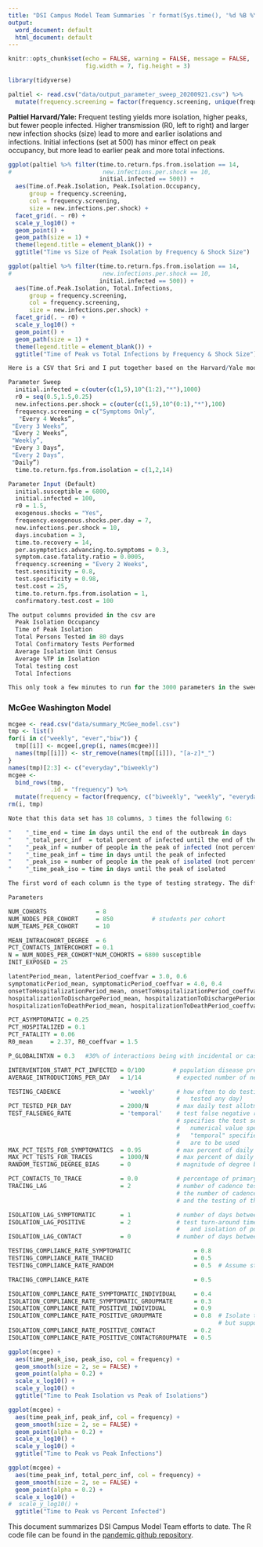 ```yaml
---
title: "DSI Campus Model Team Summaries `r format(Sys.time(), '%d %B %Y')`"
output:
  word_document: default
  html_document: default
---
```


```r
knitr::opts_chunk$set(echo = FALSE, warning = FALSE, message = FALSE,
                      fig.width = 7, fig.height = 3)
```

```r
library(tidyverse)
```

```r
paltiel <- read.csv("data/output_parameter_sweep_20200921.csv") %>%
  mutate(frequency.screening = factor(frequency.screening, unique(frequency.screening)))
```

**Paltiel Harvard/Yale:**
Frequent testing yields more isolation, higher peaks, but fewer people infected. Higher transmission (R0, left to right) and larger new infection shocks (size) lead to more and earlier isolations and infections. Initial infections (set at 500) has minor effect on peak occupancy, but more lead to earlier peak and more total infections.

```r
ggplot(paltiel %>% filter(time.to.return.fps.from.isolation == 14,
#                          new.infections.per.shock == 10,
                          initial.infected == 500)) +
  aes(Time.of.Peak.Isolation, Peak.Isolation.Occupancy,
      group = frequency.screening, 
      col = frequency.screening,
      size = new.infections.per.shock) +
  facet_grid(. ~ r0) +
  scale_y_log10() +
  geom_point() +
  geom_path(size = 1) +
  theme(legend.title = element_blank()) +
  ggtitle("Time vs Size of Peak Isolation by Frequency & Shock Size")
```

```r
ggplot(paltiel %>% filter(time.to.return.fps.from.isolation == 14,
#                          new.infections.per.shock == 10,
                          initial.infected == 500)) +
  aes(Time.of.Peak.Isolation, Total.Infections,
      group = frequency.screening,
      col = frequency.screening,
      size = new.infections.per.shock) +
  facet_grid(. ~ r0) +
  scale_y_log10() +
  geom_point() +
  geom_path(size = 1) +
  theme(legend.title = element_blank()) +
  ggtitle("Time of Peak vs Total Infections by Frequency & Shock Size")
```

```r
Here is a CSV that Sri and I put together based on the Harvard/Yale model of Paltiel et al.  It includes the following parameters:

Parameter Sweep
  initial.infected = c(outer(c(1,5),10^(1:2),"*"),1000)
  r0 = seq(0.5,1.5,0.25)
  new.infections.per.shock = c(outer(c(1,5),10^(0:1),"*"),100)
  frequency.screening = c("Symptoms Only”,
   "Every 4 Weeks”,
 "Every 3 Weeks”,
 "Every 2 Weeks”,
 "Weekly”,
 "Every 3 Days”,
 "Every 2 Days”,
 "Daily”)
  time.to.return.fps.from.isolation = c(1,2,14)

Parameter Input (Default)
  initial.susceptible = 6800,
  initial.infected = 100,
  r0 = 1.5,
  exogenous.shocks = "Yes",
  frequency.exogenous.shocks.per.day = 7,
  new.infections.per.shock = 10,
  days.incubation = 3,
  time.to.recovery = 14,
  per.asymptotics.advancing.to.symptoms = 0.3,
  symptom.case.fatality.ratio = 0.0005,
  frequency.screening = "Every 2 Weeks",
  test.sensitivity = 0.8,
  test.specificity = 0.98,
  test.cost = 25,
  time.to.return.fps.from.isolation = 1,
  confirmatory.test.cost = 100

The output columns provided in the csv are 
  Peak Isolation Occupancy
  Time of Peak Isolation
  Total Persons Tested in 80 days
  Total Confirmatory Tests Performed
  Average Isolation Unit Census
  Average %TP in Isolation
  Total testing cost
  Total Infections

This only took a few minutes to run for the 3000 parameters in the sweep above, so if there are other values of the parameter sweep you would like to see or different default parameters, please let us know and we can re-run.  This will get incorporated into the dashboard (with visualizations) in the next couple of days.
```

### McGee Washington Model

```r
mcgee <- read.csv("data/summary_McGee_model.csv")
tmp <- list()
for(i in c("weekly", "ever","biw")) {
  tmp[[i]] <- mcgee[,grep(i, names(mcgee))]
  names(tmp[[i]]) <- str_remove(names(tmp[[i]]), "[a-z]*_")
}
names(tmp)[2:3] <- c("everyday","biweekly")
mcgee <-
  bind_rows(tmp,
            .id = "frequency") %>%
  mutate(frequency = factor(frequency, c("biweekly", "weekly", "everyday")))
rm(i, tmp)
```

```r
Note that this data set has 18 columns, 3 times the following 6:

"    "_time_end = time in days until the end of the outbreak in days
"    "_total_perc_inf  = total percent of infected until the end of the outbreak
"    "_peak_inf = number of people in the peak of infected (not percent)
"    "_time_peak_inf = time in days until the peak of infected
"    "_peak_iso = number of people in the peak of isolated (not percent)
"    "_time_peak_iso = time in days until the peak of isolated

The first word of each column is the type of testing strategy. The difference of testing strategies in the file that I sent is that I am changing the testing cadence first weekly, then everyday, and finally biweekly. Each row corresponds to one run of 400 simulations. This model has a several number of parameters, I am listing them here, most of them are self-explained but if you have any question please let me know. 
```

```r
Parameters

NUM_COHORTS              = 8            
NUM_NODES_PER_COHORT     = 850           # students per cohort
NUM_TEAMS_PER_COHORT     = 10

MEAN_INTRACOHORT_DEGREE  = 6
PCT_CONTACTS_INTERCOHORT = 0.1
N = NUM_NODES_PER_COHORT*NUM_COHORTS = 6800 susceptible
INIT_EXPOSED = 25

latentPeriod_mean, latentPeriod_coeffvar = 3.0, 0.6
symptomaticPeriod_mean, symptomaticPeriod_coeffvar = 4.0, 0.4
onsetToHospitalizationPeriod_mean, onsetToHospitalizationPeriod_coeffvar = 11.0, 0.45
hospitalizationToDischargePeriod_mean, hospitalizationToDischargePeriod_coeffvar = 11.0, 0.45
hospitalizationToDeathPeriod_mean, hospitalizationToDeathPeriod_coeffvar = 10.0, 0.45

PCT_ASYMPTOMATIC = 0.25
PCT_HOSPITALIZED = 0.1
PCT_FATALITY = 0.06
R0_mean     = 2.37, R0_coeffvar = 1.5

P_GLOBALINTXN = 0.3   #30% of interactions being with incidental or casual contacts outside their set of close contacts

INTERVENTION_START_PCT_INFECTED = 0/100        # population disease prevalence that triggers the start of the TTI interventions
AVERAGE_INTRODUCTIONS_PER_DAY   = 1/14          # expected number of new exogenous exposures per day

TESTING_CADENCE                 = 'weekly'      # how often to do testing (other than self-reporting symptomatics who can get
                                                #   tested any day)
PCT_TESTED_PER_DAY              = 2000/N        # max daily test allotment defined as a percent of population size
TEST_FALSENEG_RATE              = 'temporal'    # test false negative rate, will use FN rate that varies with disease time
                                                # specifies the test sensitivity via the false negative rates to be used;
                                                #   numerical value specifies constant false negative rate;
                                                #   "temporal" specifies that temporal, state-based false negative rates
                                                #   are to be used
MAX_PCT_TESTS_FOR_SYMPTOMATICS  = 0.95          # max percent of daily test allotment to use on self-reporting symptomatics
MAX_PCT_TESTS_FOR_TRACES        = 1000/N        # max percent of daily test allotment to use on contact traces
RANDOM_TESTING_DEGREE_BIAS      = 0             # magnitude of degree bias in random selections for testing, none here

PCT_CONTACTS_TO_TRACE           = 0.0           # percentage of primary cases' contacts that are traced
TRACING_LAG                     = 2             # number of cadence testing days between primary tests and tracing tests
                                                # the number of cadence testing days between identification of a positive case
                                                # and the testing of their traced contacts

ISOLATION_LAG_SYMPTOMATIC       = 1             # number of days between onset of symptoms and self-isolation of symptomatics
ISOLATION_LAG_POSITIVE          = 2             # test turn-around time (TAT): number of days between administration of test
                                                #   and isolation of positive cases
ISOLATION_LAG_CONTACT           = 0             # number of days between a contact being traced and that contact self-isolating

TESTING_COMPLIANCE_RATE_SYMPTOMATIC                  = 0.8    
TESTING_COMPLIANCE_RATE_TRACED                       = 0.5
TESTING_COMPLIANCE_RATE_RANDOM                       = 0.5  # Assume student testing is not mandatory

TRACING_COMPLIANCE_RATE                              = 0.5

ISOLATION_COMPLIANCE_RATE_SYMPTOMATIC_INDIVIDUAL     = 0.4
ISOLATION_COMPLIANCE_RATE_SYMPTOMATIC_GROUPMATE      = 0.3
ISOLATION_COMPLIANCE_RATE_POSITIVE_INDIVIDUAL        = 0.9
ISOLATION_COMPLIANCE_RATE_POSITIVE_GROUPMATE         = 0.8  # Isolate teams with a positive member,
                                                            # but suppose 20% of students need to be in-person
ISOLATION_COMPLIANCE_RATE_POSITIVE_CONTACT           = 0.2
ISOLATION_COMPLIANCE_RATE_POSITIVE_CONTACTGROUPMATE  = 0.5
```


```r
ggplot(mcgee) +
  aes(time_peak_iso, peak_iso, col = frequency) +
  geom_smooth(size = 2, se = FALSE) +
  geom_point(alpha = 0.2) +
  scale_x_log10() +
  scale_y_log10() +
  ggtitle("Time to Peak Isolation vs Peak of Isolations")
```

```r
ggplot(mcgee) +
  aes(time_peak_inf, peak_inf, col = frequency) +
  geom_smooth(size = 2, se = FALSE) +
  geom_point(alpha = 0.2) +
  scale_x_log10() +
  scale_y_log10() +
  ggtitle("Time to Peak vs Peak Infections")
```

```r
ggplot(mcgee) +
  aes(time_peak_inf, total_perc_inf, col = frequency) +
  geom_smooth(size = 2, se = FALSE) +
  geom_point(alpha = 0.2) +
  scale_x_log10() +
#  scale_y_log10() +
  ggtitle("Time to Peak vs Percent Infected")
```

This document summarizes DSI Campus Model Team efforts to date. The R code file can be found in the [pandemic github repository](https://github.com/UW-Madison-DataScience/pandemic/blob/master/model_summary.Rmd).

